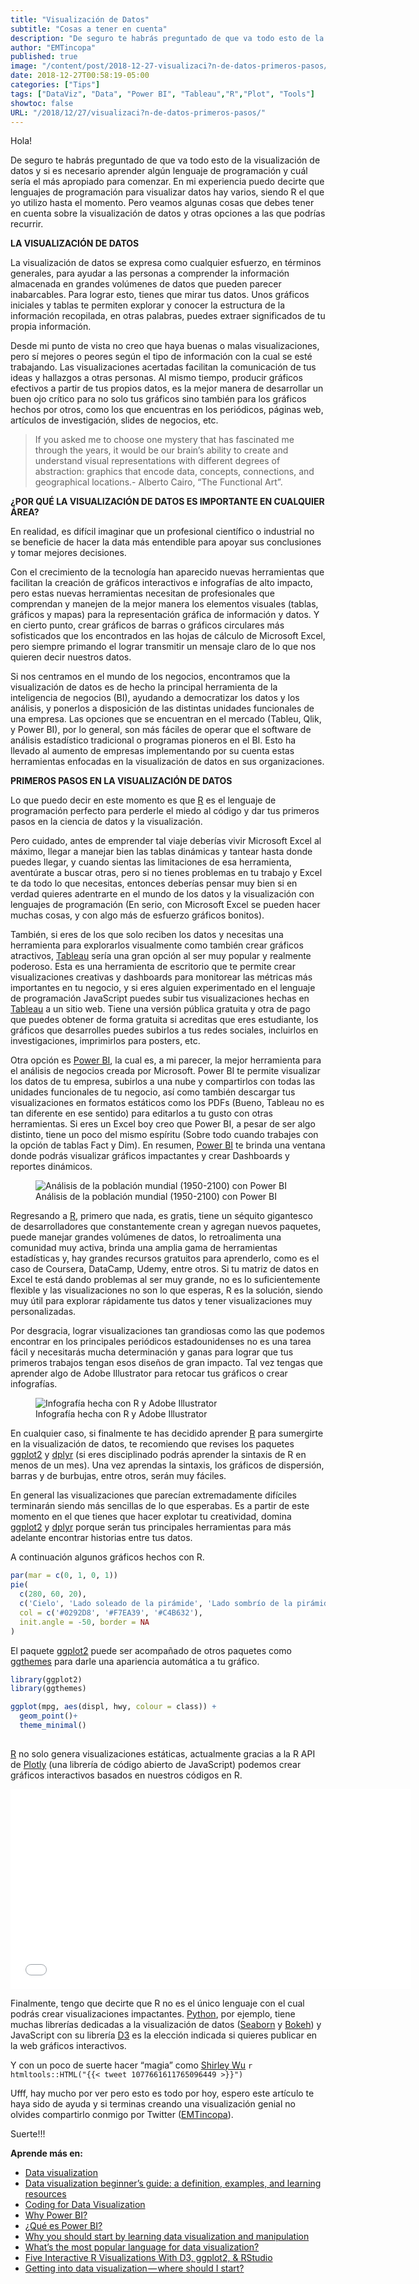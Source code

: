 ```yaml
---
title: "Visualización de Datos"
subtitle: "Cosas a tener en cuenta"
description: "De seguro te habrás preguntado de que va todo esto de la visualización de datos y si es necesario aprender algún lenguaje de programación y cuál sería el más apropiado para comenzar. Aquí algunas cosas que debes tener en cuenta antes de emprender ese viaje."
author: "EMTincopa"
published: true
image: "/content/post/2018-12-27-visualizaci?n-de-datos-primeros-pasos/headataviz.jpg"
date: 2018-12-27T00:58:19-05:00
categories: ["Tips"]
tags: ["DataViz", "Data", "Power BI", "Tableau","R","Plot", "Tools"]
showtoc: false
URL: "/2018/12/27/visualizaci?n-de-datos-primeros-pasos/"
---
```




Hola!

De seguro te habrás preguntado de que va todo esto de la visualización de datos y si es necesario aprender algún lenguaje de programación y cuál sería el más apropiado para comenzar. En mi experiencia puedo decirte que lenguajes de programación para visualizar datos hay varios, siendo R el que yo utilizo hasta el momento. Pero veamos algunas cosas que debes tener en cuenta sobre la visualización de datos y otras opciones a las que podrías recurrir.

**LA VISUALIZACIÓN DE DATOS**

La visualización de datos se expresa como cualquier esfuerzo, en términos generales, para ayudar a las personas a comprender la información almacenada en grandes volúmenes de datos que pueden parecer inabarcables. Para lograr esto, tienes que mirar tus datos. Unos gráficos iniciales y tablas te permiten explorar y conocer la estructura de la información recopilada, en otras palabras, puedes extraer significados de tu propia información.

Desde mi punto de vista no creo que haya buenas o malas visualizaciones, pero sí mejores o peores según el tipo de información con la cual se esté trabajando. Las visualizaciones acertadas facilitan la comunicación de tus ideas y hallazgos a otras personas. Al mismo tiempo, producir gráficos efectivos a partir de tus propios datos, es la mejor manera de desarrollar un buen ojo crítico para no solo tus gráficos sino también para los gráficos hechos por otros, como los que encuentras en los periódicos, páginas web, artículos de investigación, slides de negocios, etc.

>If you asked me to choose one mystery that has fascinated me through the years, it would be our brain’s ability to create and understand visual representations with different degrees of abstraction: graphics that encode data, concepts, connections, and geographical locations.- Alberto Cairo, "The Functional Art".

**¿POR QUÉ LA VISUALIZACIÓN DE DATOS ES IMPORTANTE EN CUALQUIER ÁREA?**

En realidad, es difícil imaginar que un profesional científico o industrial no se beneficie de hacer la data más entendible para apoyar sus conclusiones y tomar mejores decisiones.

Con el crecimiento de la tecnología han aparecido nuevas herramientas que facilitan la creación de gráficos interactivos e infografías de alto impacto, pero estas nuevas herramientas necesitan de profesionales que comprendan y manejen de la mejor manera los elementos visuales (tablas, gráficos y mapas) para la representación gráfica de información y datos. Y en cierto punto, crear gráficos de barras o gráficos circulares más sofisticados que los encontrados en las hojas de cálculo de Microsoft Excel, pero siempre primando el lograr transmitir un mensaje claro de lo que nos quieren decir nuestros datos.

Si nos centramos en el mundo de los negocios, encontramos que la visualización de datos es de hecho la principal herramienta de la inteligencia de negocios (BI), ayudando a democratizar los datos y los análisis, y ponerlos a disposición de las distintas unidades funcionales de una empresa. Las opciones que se encuentran en el mercado (Tableu, Qlik, y Power BI), por lo general, son más fáciles de operar que el software de análisis estadístico tradicional o programas pioneros en el BI. Esto ha llevado al aumento de empresas implementando por su cuenta estas herramientas enfocadas en la visualización de datos en sus organizaciones.

**PRIMEROS PASOS EN LA VISUALIZACIÓN DE DATOS**

Lo que puedo decir en este momento es que [R](https://www.r-project.org/) es el lenguaje de programación perfecto para perderle el miedo al código y dar tus primeros pasos en la ciencia de datos y la visualización. 

Pero cuidado, antes de emprender tal viaje deberías vivir Microsoft Excel al máximo, llegar a manejar bien las tablas dinámicas y tantear hasta donde puedes llegar, y cuando sientas las limitaciones de esa herramienta, aventúrate a buscar otras, pero si no tienes problemas en tu trabajo y Excel te da todo lo que necesitas, entonces deberías pensar muy bien si en verdad quieres adentrarte en el mundo de los datos y la visualización con lenguajes de programación (En serio, con Microsoft Excel se pueden hacer muchas cosas, y con algo más de esfuerzo gráficos bonitos). 

También, si eres de los que solo reciben los datos y necesitas una herramienta para explorarlos visualmente como también crear gráficos atractivos, [Tableau](https://www.tableau.com/) sería una gran opción al ser muy popular y realmente poderoso. Esta es una herramienta de escritorio que te permite crear visualizaciones creativas y dashboards para monitorear las métricas más importantes en tu negocio, y si eres alguien experimentado en el lenguaje de programación JavaScript puedes subir tus visualizaciones hechas en [Tableau](https://www.tableau.com/) a un sitio web. Tiene una versión pública gratuita y otra de pago que puedes obtener de forma gratuita si acreditas que eres estudiante, los gráficos que desarrolles puedes subirlos a tus redes sociales, incluirlos en investigaciones, imprimirlos para posters, etc. 

Otra opción es [Power BI](https://powerbi.microsoft.com/es-es/), la cual es, a mi parecer, la mejor herramienta para el análisis de negocios creada por Microsoft. Power BI te permite visualizar los datos de tu empresa, subirlos a una nube y compartirlos con todas las unidades funcionales de tu negocio, así como también descargar tus visualizaciones en formatos estáticos como los PDFs (Bueno, Tableau no es tan diferente en ese sentido) para editarlos a tu gusto con otras herramientas. Si eres un Excel boy creo que Power BI, a pesar de ser algo distinto, tiene un poco del mismo espíritu (Sobre todo cuando trabajes con la opción de tablas Fact y Dim). En resumen, [Power BI](https://powerbi.microsoft.com/es-es/) te brinda una ventana donde podrás visualizar gráficos impactantes y crear Dashboards y reportes dinámicos. 


![Análisis de la población mundial (1950-2100) con Power BI](\content\post\2018-12-27-visualización-de-datos-primeros-pasos\population_example.gif)


Regresando a [R](https://www.r-project.org/), primero que nada, es gratis, tiene un séquito gigantesco de desarrolladores que constantemente crean y agregan nuevos paquetes, puede manejar grandes volúmenes de datos, lo retroalimenta una comunidad muy activa, brinda una amplia gama de herramientas estadísticas y, hay grandes recursos gratuitos para aprenderlo, como es el caso de Coursera, DataCamp, Udemy, entre otros. Si tu matriz de datos en Excel te está dando problemas al ser muy grande, no es lo suficientemente flexible y las visualizaciones no son lo que esperas, R es la solución, siendo muy útil para explorar rápidamente tus datos y tener visualizaciones muy personalizadas.

Por desgracia, lograr visualizaciones tan grandiosas como las que podemos encontrar en los principales periódicos estadounidenses no es una tarea fácil y necesitarás mucha determinación y ganas para lograr que tus primeros trabajos tengan esos diseños de gran impacto. Tal vez tengas que aprender algo de Adobe Illustrator para retocar tus gráficos o crear infografías.

![Infografía hecha con R y Adobe Illustrator](\content\post\2018-12-27-visualización-de-datos-primeros-pasos\diabetes_mellitus.png)


En cualquier caso, si finalmente te has decidido aprender [R](https://www.r-project.org/) para sumergirte en la visualización de datos, te recomiendo que revises los paquetes [ggplot2](https://ggplot2.tidyverse.org/) y [dplyr](https://dplyr.tidyverse.org/) (si eres disciplinado podrás aprender la sintaxis de R en menos de un mes). Una vez aprendas la sintaxis, los gráficos de dispersión, barras y de burbujas, entre otros, serán muy fáciles. 

En general las visualizaciones que parecían extremadamente difíciles terminarán siendo más sencillas de lo que esperabas. Es a partir de este momento en el que tienes que hacer explotar tu creatividad, domina [ggplot2](https://ggplot2.tidyverse.org/) y [dplyr](https://dplyr.tidyverse.org/) porque serán tus principales herramientas para más adelante encontrar historias entre tus datos.


A continuación algunos gráficos hechos con R.

```r
par(mar = c(0, 1, 0, 1))
pie(
  c(280, 60, 20),
  c('Cielo', 'Lado soleado de la pirámide', 'Lado sombrío de la pirámide.'),
  col = c('#0292D8', '#F7EA39', '#C4B632'),
  init.angle = -50, border = NA
)
```

El paquete [ggplot2](https://ggplot2.tidyverse.org/) puede ser acompañado de otros paquetes como [ggthemes](https://yutannihilation.github.io/allYourFigureAreBelongToUs/ggthemes/) para darle una apariencia automática a tu gráfico.

```r
library(ggplot2)
library(ggthemes)

ggplot(mpg, aes(displ, hwy, colour = class)) + 
  geom_point()+
  theme_minimal()
  
```

[R](https://www.r-project.org/) no solo genera visualizaciones estáticas, actualmente gracias a la R API de [Plotly](https://plot.ly/#/) (una librería de código abierto de JavaScript) podemos crear gráficos interactivos basados en nuestros códigos en R.

<iframe width="640" height="320" frameborder="0" scrolling="no" src="//plot.ly/~EMTincopa/6.embed"></iframe>

Finalmente, tengo que decirte que R no es el único lenguaje con el cual podrás crear visualizaciones impactantes. [Python](https://www.python.org/), por ejemplo, tiene muchas librerías dedicadas a la visualización de datos ([Seaborn](https://seaborn.pydata.org/) y [Bokeh](https://bokeh.pydata.org/en/latest/)) y JavaScript con su librería [D3](https://d3js.org/) es la elección indicada si quieres publicar en la web gráficos interactivos.

Y con un poco de suerte hacer "magia" como [Shirley Wu](https://twitter.com/sxywu)
`r htmltools::HTML("{{< tweet 1077661611765096449 >}}")`

Ufff, hay mucho por ver pero esto es todo por hoy, espero este artículo te haya sido de ayuda y si terminas creando una visualización genial no olvides compartirlo conmigo por Twitter ([EMTincopa](https://twitter.com/EMTincopa)). 


Suerte!!!






**Aprende más en:**

* [Data visualization](https://searchbusinessanalytics.techtarget.com/definition/data-visualization)
* [Data visualization beginner's guide: a definition, examples, and learning resources](https://www.tableau.com/learn/articles/data-visualization)
* [Coding for Data Visualization](https://codinginthewild.com/coding-in-data-visualization-bc04732d3207)
* [Why Power BI?](https://www.activebs.com/en/power-bi/why-power-bi)
* [¿Qué es Power BI?](https://powerbi.microsoft.com/es-es/what-is-power-bi/)
* [Why you should start by learning data visualization and manipulation](https://www.r-bloggers.com/why-you-should-start-by-learning-data-visualization-and-manipulation/)
* [What's the most popular language for data visualization?](https://www.quora.com/Whats-the-most-popular-language-for-data-visualization)
* [Five Interactive R Visualizations With D3, ggplot2, & RStudio](https://moderndata.plot.ly/interactive-r-visualizations-with-d3-ggplot2-rstudio/)
* [Getting into data visualization — where should I start?](https://medium.com/datavisualization/where-should-i-start-c53acdf04a1c)



